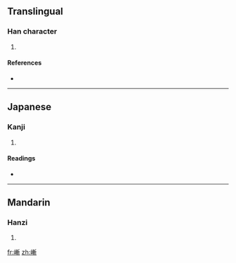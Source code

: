 ==Translingual==

===Han character===
{{Han char|rn=46|rad=山|as=11|sn=14|four=|canj=山十十中 (UJJL), X山十十中 (XUJJL)}}

# {{defn|Han|sort=山11}}

====References====
* {{Han ref|kx=0318.290|dkj=08412|dj=0619.010|hdz=10793.040|uh=5D83|ud=23939}}

----

==Japanese==

===Kanji===
{{ja-kanji|grade=|rs=山11}}

# {{defn|Japanese|sort=山11}}

====Readings====
* {{ja-readings|on=[[さん]] (san), [[ざん]] (zan), [[せん]] (sen), [[ぜん]] (zen)|kun=[[けわしい]] (kewashii)}}

----

==Mandarin==

===Hanzi===
{{cmn-hanzi|pin=[[zhǎn]] ([[zhan3]])|wg=chan<sup>3</sup>}}

# {{defn|Mandarin|sort=山11}}

[[fr:嶃]]
[[zh:嶃]]